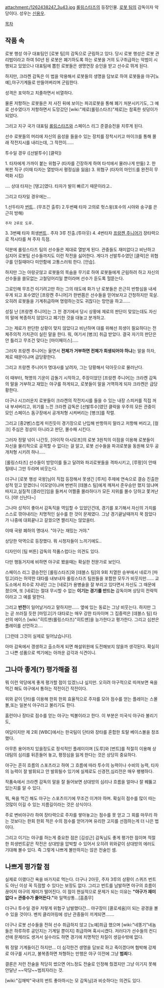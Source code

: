 attachment:/1262438247_3u43.jpg
[[롤링스타즈]]의 등장인물. [[로봇 팀]]의 감독이자 악당이다. 성우는 [[신용우]].

[[목차]]
== 작품 속 ==
로봇 행성 야구 대표팀인 [로봇 팀]의 감독으로 군림하고 있다. 당시 로봇 행성은 로봇 관리법이라고 하여 50년 된 로봇은 폐기하도록 하는 로봇을 거의 도구취급하는 악법이 시행되고 있었으나 대표팀에 뽑힌 로봇들은 생명연장 승인을 받고 선수로 뛰게 된다.

하지만, 크라켄 감독은 이 법을 악용해서 로봇들의 생명을 담보로 하여 로봇들을 야구[노예],야구기계들로 만들어버리며 군림한다.

성격은 포악하고 치졸하면서 비열하다.

물론 저항하는 로봇들은 저 사진 뒤에 보이는 파괴로봇을 통해 폐기 처분시키기도, 그 예로 선수였다가 저항하면서 도망갔던 [wiki:"제로(롤링스타즈)"제로]는 참혹한 쇳덩이가 되었다.

그리고 지구 국가 대표팀 [[롤링스타즈]]와 스페이스 리그 준결승전을 치루게 된다.

선수 로봇들의 머리에 자신의 음성을 들을수 있는 장치를 장착시키고 마이크를 통해 몰래 작전지시를 내리는데, 그 작전이......

투수일 경우 ([선발투수] [클락])

1. 타자에게 가까이 붙는 위협구 (타자를 긴장하게 하여 타석에서 물러나게 만듦)
2. 한복판 직구 (이때 타자는 열받아서 평정심을 잃음)
3. 위협구 (타자의 마인드를 완전히 무력화 시킴)

.... 상대 타자는 [탱고]였다. 타자가 발이 빠르기 때문이라고..

그리고 타자일 경우에는...

1.선두타자 [[번트]].. (무조건 출루)
2.두번째 타자 고의로 헛스윙(포수의 시야와 송구를 은근히 방해) 
 주자 2루로 도루.
3. 3번째 타자 희생[[번트]].. 주자 3루 진출.(투아웃)
4. 4번타자 [[프랑켄 주니어]]가 장타력으로 적시타를 쳐 주자 득점.

덕분에 롤링스타즈 팀의 선수들은 제대로 열받게 된다. 관중들도 재미없다고 비난하고 심지어 로봇팀 선수들까지도 이런 작전을 싫어한다. 게다가 선발투수였던 [클락]은 위협구를 던질때마다 미안함에 고통스러워 한다. [안습].

하지만 그는 아랑곳않고 로봇들의 목숨을 무기로 하여 로봇들에게 군림하려 하고 자신의 선수들을 쓸모없는 고철덩어리일 뿐이라며 선수가 듣도록 헐뜯는다.

그로인해 무조건 이기려고만 하는 그의 태도에 화가 난 로봇들은 은근히 반항심을 내세우게 되고 포수였던 [프랑켄 주니어]가 한번쯤은 선수들을 믿어보자고 간청하지만 묵살. 오히려 로봇들을 기계취급하며 명령하는것도 귀찮다는 망언을 하고......

성질 난 [프랑켄 주니어]는 그 전 경기에서 당시 상황에 제로의 판단이 맞았는데도 자신의 말에 복종하지 않았다고 폐기한 것을 대놓고 분개하고.

그는 제로가 판단한 상황이 맞지 않았다고 비난하며 대를 위해선 희생이 필요하다는 전체주의적 가치관이 실린 말을 한다. 뭐, 여기서 [병크] 취급 받았다. 결국 자기의 판단은 안 틀리고 무조건 맞다는 [마이페이스].....

그러자 프랑켄 주니어는 울면서 '''전체가 거부하면 전체가 희생되어야 하냐'''는 말을 하자, 제로 때문이냐며 급당황한다.

그리고 프랑켄 주니어가 명대사를 날려자, 그는 당황해서 덕아웃으로 물러난다.

이 때부터, 혁명의 기운이 감돌기 시작하고, 주장이었던 [프랑켄 주니어]는 크라켄 감독의 말을 거부하고 재밌는 야구를 하게되고, 로봇들이 말을 거역하게 되자 크라켄은 급당황한다.

더구나 시끄러운지 로봇들이 크라켄의 작전지시를 들을 수 있는 내장 스피커를 직접 꺼내 부셔버리고, 위기를 느낀 크라켄 감독은 [선발투수]였던 클락을 우주의 모든 관중이 모인 스페이스 돔구장에서 공개처형 시켜버리는 [병크]를 작렬.

그리고 [중2병]스럽게 미친듯이 경기장으로 난입해 반항하지 말라고 저항해 버리고, [컬크] 주심은 정상이 아니라고 판단, 몰수패 시킨다.

그러자 정말 넊이 나간듯, [아이작 아시모프]의 로봇 3원칙의 이점을 이용해 로봇들이 자신을 물리적으로 공격할 수 없다는 걸 알고, 로봇 선수들을 파괴로봇을 동원해 모두 공개처형 시키려 하나..... 

[롤링스타즈] 선수들이 방망이를 들고 달려와 파괴로봇들을 격파시키고, [루팡]이 안때릴테니 그만 두라며 비웃는다.

더구나 [로봇 행성 국왕]님이 직접 등장해서 못생긴 [루저] 주제에 연속으로 결승 진출한 성적 믿고 맏겼더니 이모양이냐며  번번히 [데블스 팀]에게 깨져서 준우승만 했지 않냐며 따지고,실질적 [콩라인]임을 들켜서 어쩔줄 몰라하다가 모든 지위를 몰수 당하고 쫓겨난다.
[야! 신난다~]

그나마 성적이 좋아서 감독직을 역임할 수 있었던건데, 경기를 포기해서 자신의 가치를 스스로 깎아내리는 치명적인 실수를 한 것이 문제였다. 그냥 경기끝날때까지 꾹 참았다가 나중에 대회끝나고 갈궜으면 짤리지는 않았을터.

이때 국왕 폐하의 명대사. "야구는 재밌는 거야."

상당한 악역으로 등장했다. 뭐 시청자들이 느끼기에도..

디자인이 [팀 버튼] 감독의 작품스럽다는 의견도 있다.

다만 행동거지에 비하면 야구로 봤을때는 확실한 전문가로 보인다.

스페이스 리그 결승전인 [롤링스타즈]와 [데블스 팀]의 9회 치열한 승부에서 네로가 [마밍고]라는 허약한 대타를 내보내자  롤링스타즈 팀원들을 포함한 모두가 비웃지만...... 교도소에서 죄수로 지내던 그는 [네로]가 용병술을 잘 부리고 있다면서 자신도 그 때문에 졌으며, 또 [네로]는 절대 무시할 수 없는 '''이기는 경기를 만드는''' 감독이며 상당히 전략적이라고 그 예를 말한다.

그리고 '''반전'''이 일어날거라고 말하지만...... 옆에 있는 동료는 그냥 비웃는다. 하지만 그는 곧 쓰러질 듯한 [마밍고]가 대타로는 매우 강한 타자이며 그 집중력은 [데블스 팀] 타선의 에이스 [wiki:"히트맨(롤링스타즈)"히트맨]을 능가한다고 평가한다. 그리고 심판은 플레이를 선언하고.... 

[그런데 그것이 실제로 일어났습니다].

아마 감옥에서 갱생하고 출소하게 되면 해설위원에 도전해보지 않을까 생각된다. 확실히 그 나쁜 성품으로 썩기에는 아까운 감각과 식견이니.

== 그나마 좋게(?) 평가해줄 점 == 
뭐 이런 악당에게 좋게 평가할 점이 있겠느냐 싶지만. 오히려 야구적으로 따져보면 욕을 먹긴 해도 야구에서 통하는 작전이긴 작전이다. 

위와 같이 단타를 이용해 한회 한회 효율적으로 주자를 모아 점수를 얻는 플레이는 스몰볼,또는 일본식 야구라고 불리기도 한다.

홈런이나 장타로 점수를 얻는 야구는 빅볼이라고 한다. 이 부분은 미국식 야구라 불리기도,

여담이지만 제 2회 [WBC]에서는 한국팀이 단타와 장타를 혼합한 토탈 베이스볼을 창조했다.

아무튼 용어까지 있을정도로 정석적인 플레이이며 [도루]와 [번트]를 적절히 이용해 상대팀의 심리를 뒤흔들어 놓고, 평정심을 잃게 한다는 것은 상당히 중요하다.

야구는 흔히 흐름의 스포츠라고 하여 그 흐름에 따라 투수의 능력이나 수비의 능력, 타자의 능력이 잘 발휘되고 안 발휘될수 있기에 실제로도 신경전,심리전은 매우 팽팽하다.

작품속에서 크라켄 감독의 말을 잘 들어보면 상대방의 심리나 흐름을 얼마나 잘 꿰뚫고 있는지를 알 수 있다.

뭐, 욕을 먹긴 해도 야구는 스포츠이기에 무조건 이겨야 하며. 확실히 점수를 많이 따는 것많이 이길 수 있는 지름길이라는 것은 상식이다.

주로 변비야구라 하여 장타력으로 주자를 쌓아놓고는 점수를 못 얻고 그 회를 마무리 하는 것보다는 한회 한회 적은 수의 점수를 얻어가며 유리한 고지를 선점하는게 더 나은 법이다.

그리고 이기는 야구를 하는게 중요한 점은 [김성근] 감독님도 좋게 평가한 점이며 적절한 희생번트같은 작전은 상대방을 압박할 수 있어서 오히려 위와같이 상대방의 에러도 기대해 볼수 있다. 즉 그렇게 나쁘게 볼만하지는 않은 전술인 셈.

== '''나쁘게''' 평가할 점 == 
실제로 이랬다간 욕을 바가지로 먹는다. 더구나 2아웃, 주자 3루의 상황이 스퀴즈 번트도 아닌 이상 꼭 득점할 수 있다는 보장도 없다. 그리고 번트를 남발하면 야구의 흐름이 끊어저 야구의 재미가 떨어진다. 이 점이 현실적으로 문제가 되는 이유는 '''"야구가 재미없다 = 관중수가 줄어든다."'''와 일맥상통...[흠좀무]

더구나 투수일 경우 저렇게 위협구 남발했다간... 야구장이 [콜로세움]이 되는 광경을 볼수 있을 것이다. 벤치 클리어링에 성난 관중들이 끼게되면.......

더구나 로봇 선수들을 전혀 선수 취급하지 않고 [노예]취급 했으며 [wiki:"네똥기"네놈들은 하루하루 공던지는 기계일 뿐이지] 취급하며 혹사시켰다. 저러다가 선수들의 컨디션에 문제라도 생겨서 실수라도 하면 경기에 치명적인 차질이 생길수밖에 없다.

뭐 정말 기계들이긴 하지만... 더 심각한건 생명을 담보로 하고 죽이겠다며 협박해 강제로 야구를 시키고, 불복종하면 처형하는 만행은 야구 이전에 그냥 '''범죄'''다. 
   
결론은 저런 전술을 적당히 썼으면 어느정도 전술로 인정해 줬겠지만 그냥 이기지 못해 안달난 ~~악당~~범죄자라는 것.

[wiki:"김재박"국내의 번트 좋아하시는 모 감독님]과 비슷하다는 의견도 있다.
